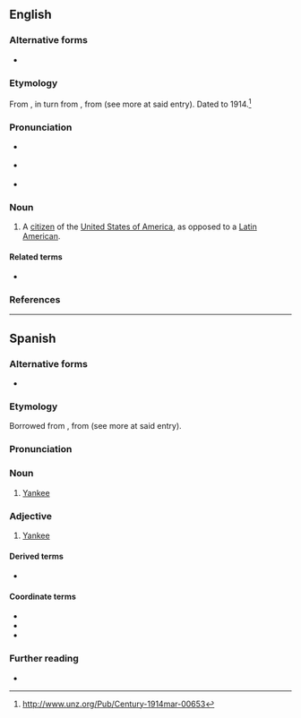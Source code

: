 ==English==

===Alternative forms===
* {{alter|en|Yanqui}}

===Etymology===
From {{bor|en|es|-}}, in turn from {{der|en|en|Yankee}}, from {{der|en|nl|-}} (see more at said entry). Dated to 1914.<ref>http://www.unz.org/Pub/Century-1914mar-00653</ref>

===Pronunciation===
* {{a|UK}} {{IPA|en|/ˈjaŋkɪ/}}
* {{a|US}} {{IPA|en|/ˈjæŋki/|/ˈjɑŋki/}}
* {{rhymes|en|æŋki|s=2}}

===Noun===
{{en-noun}}

# {{lb|en|sometimes|derogatory}} A [[citizen]] of the [[United States of America]], as opposed to a [[Latin America]]n.

====Related terms====
* {{l|en|Yankee}}

===References===
<references />
{{C|en|United States}}

----

==Spanish==

===Alternative forms===
* {{alter|es|yankee|yanki}}

===Etymology===
Borrowed from {{bor|es|en|Yankee}}, from {{der|es|nl|-}} (see more at said entry).

===Pronunciation===
{{es-IPA}}

===Noun===
{{es-noun|mf}}

# [[Yankee]] {{gloss|native or inhabitant of the U.S.}}

===Adjective===
{{es-adj}}

# [[Yankee]]

====Derived terms====
* {{l|es|pitiyanqui}}

====Coordinate terms====
* {{l|es|estadounidense}}
* {{l|es|gringo}}
* {{l|es|norteamericano}}

===Further reading===
* {{R:DRAE}}
{{C|es|Baseball|United States}}
